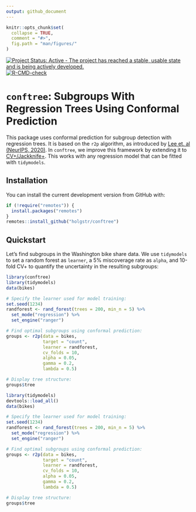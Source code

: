 ```yaml
---
output: github_document
---
```


<!-- README.md is generated from README.Rmd. Please edit that file -->

```r
knitr::opts_chunk$set(
  collapse = TRUE,
  comment = "#>",
  fig.path = "man/figures/"
)
```

<!-- badges: start -->
[![Project Status: Active - The project has reached a stable, usable state and is being actively developed.](https://www.repostatus.org/badges/latest/active.svg)](https://www.repostatus.org/#active)
[![R-CMD-check](https://github.com/holgstr/conftree/actions/workflows/R-CMD-check.yaml/badge.svg)](https://github.com/holgstr/conftree/actions/workflows/R-CMD-check.yaml)
<!-- badges: end -->

# **`conftree`**: Subgroups With Regression Trees Using Conformal Prediction

This package uses conformal prediction for subgroup detection with regression trees. It is based on the `r2p` algorithm, as introduced by [Lee et. al (NeurIPS, 2020)][1]. In `conftree`, we improve this framework by extending it to [CV+/Jackknife+][2]. This works with any regression model that can be fitted with `tidymodels`.

## Installation

You can install the current development version from GitHub with:

```r
if (!require("remotes")) {
  install.packages("remotes")
}
remotes::install_github("holgstr/conftree")
```

## Quickstart

Let's find subgroups in the Washington bike share data. We use `tidymodels` to set a random forest as `learner`, a 5% miscoverage rate as `alpha`, and 10-fold CV+ to quantify the uncertainty in the resulting subgroups:

```r
library(conftree)
library(tidymodels)
data(bikes)

# Specify the learner used for model training:
set.seed(1234)
randforest <- rand_forest(trees = 200, min_n = 5) %>%
  set_mode("regression") %>%
  set_engine("ranger")

# Find optimal subgroups using conformal prediction:
groups <- r2p(data = bikes,
              target = "count",
              learner = randforest,
              cv_folds = 10,
              alpha = 0.05,
              gamma = 0.2,
              lambda = 0.5)

# Display tree structure:
groups$tree

```

```r
library(tidymodels)
devtools::load_all()
data(bikes)

# Specify the learner used for model training:
set.seed(1234)
randforest <- rand_forest(trees = 200, min_n = 5) %>%
  set_mode("regression") %>%
  set_engine("ranger")

# Find optimal subgroups using conformal prediction:
groups <- r2p(data = bikes,
              target = "count",
              learner = randforest,
              cv_folds = 10,
              alpha = 0.05,
              gamma = 0.2,
              lambda = 0.5)

# Display tree structure:
groups$tree

```

[1]: https://proceedings.neurips.cc/paper/2020/hash/1819020b02e926785cf3be594d957696-Abstract.html

[2]: https://arxiv.org/abs/1905.02928
